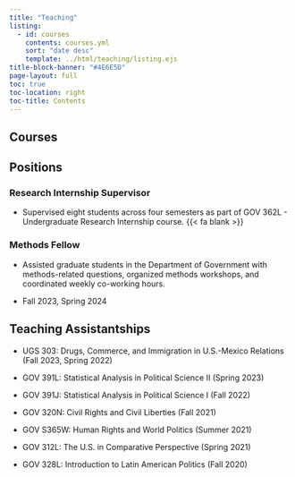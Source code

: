 ```yaml
---
title: "Teaching"
listing:
  - id: courses
    contents: courses.yml
    sort: "date desc"
    template: ../html/teaching/listing.ejs
title-block-banner: "#4E6E5D"
page-layout: full
toc: true
toc-location: right
toc-title: Contents
---
```


## Courses

::: {#courses}
:::

## Positions

### Research Internship Supervisor

-   Supervised eight students across four semesters as part of GOV 362L - Undergraduate Research Internship course. {{< fa blank >}}

### Methods Fellow

-   Assisted graduate students in the Department of Government with methods-related questions, organized methods workshops, and coordinated weekly co-working hours.

-   Fall 2023, Spring 2024

## Teaching Assistantships

-   UGS 303: Drugs, Commerce, and Immigration in U.S.-Mexico Relations (Fall 2023, Spring 2022)

-   GOV 391L: Statistical Analysis in Political Science II (Spring 2023)

-   GOV 391J: Statistical Analysis in Political Science I (Fall 2022)

-   GOV 320N: Civil Rights and Civil Liberties (Fall 2021)

-   GOV S365W: Human Rights and World Politics (Summer 2021)

-   GOV 312L: The U.S. in Comparative Perspective (Spring 2021)

-   GOV 328L: Introduction to Latin American Politics (Fall 2020)
